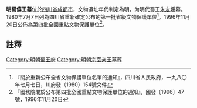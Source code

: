 {{msg:四川省文物保護單位
|名稱 = 僖王陵
|編號 = 136
|圖片 = 
|級別 = S1
|分類 = 
|時代 = [[明代|明代]]
|地点 = [[四川省|四川省]][[成都市|成都市]]
|坐標 =
|登錄 = 1980年7月7日
}}
{{msg:四川省文物保護單位
|名稱 = [[明蜀王陵|明蜀王陵]]
|編號 = 76
|圖片 = 明蜀王陵博物馆.JPG
|級別 = 104
|分類 = 古墓葬
|時代 = [[明代|明代]]
|地点 = [[四川省|四川省]][[成都市|成都市]]
|坐標 =
|登錄 = 1996年11月20日
}}
'''明蜀僖王墓'''位於[[四川省|四川省]][[成都市|成都市]]，文物遺址年代判定為明，为明代蜀王[[朱友壎|朱友壎]]墓。1980年7月7日列為四川省重新確定公布的第一批省級文物保護單位<ref>『關於重新公布全省文物保護單位名單的通知』，四川省人民政府，一九八〇年七月七日，川府發（1980）154號文件</ref>。1996年11月20日公佈為第四批全國重點文物保護單位<ref>『國務院關於公布第四批全國重點文物保護單位的通知』，國發〔1996〕47號，1996年11月20日</ref>。
==註釋==
{{reflist}}
{{文物保護單位小作品}}

[[Category:明朝蜀王府|Category:明朝蜀王府]]
[[Category:明朝宗室亲王墓葬|Category:明朝宗室亲王墓葬]]